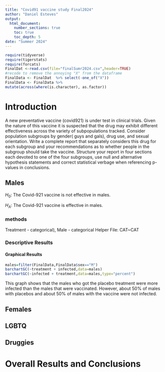 ```yaml
---
title: "Covid91 vaccine study Final2024"
author: "Daniel Esteves"
output: 
  html_document:
    number_sections: true
    toc: true
    toc_depth: 5
date: "Summer 2024" 
---
```


```r
require(tidyverse)
require(tigerstats)
require(forcats)
FinalDat <-read.csv(file="finalSumr2024.csv",header=TRUE)
#recode to remove the annoying "X" from the dataframe
FinalData <- FinalDat  %>% select(-one_of("X"))
FinalData <- FinalData %>%
mutate(across(where(is.character), as.factor))
```

# Introduction

A new  preventative vaccine (covid921) is under test in clinical trials. Given the nature of this vaccine it is suspected that the drug may exhibit different effectiveness across the variety of subpopulations tracked. Consider population subgroups by gender( guys and gals), drug use, and sexual orientation. Write a complete report that separately considers this drug for each subgroup and your recommendations as to whether people in the subgroup should take the vaccine. Structure your report in four sections each devoted to one of the four subgroups, use null and alternative hypothesis statements and correct statistical verbage when referencing p-values in conclusions.

## Males

$H_0$: The Covid-921 vaccine is not effective in males.

$H_A$: The Covid-921 vaccine is effective in males.

### methods

Treatment - categorical), Male - categorical
Helper File: CAT~CAT

### Descriptive Results

#### Graphical Results


```r
males=filter(FinalData,FinalData$sex=="M")
barchartGC(~treatment + infected,data=males)
barchartGC(~infected + treatment,data=males,type="percent")

```

This graph shows that the males who got the placebo treatment were more infected than the males that were vaccinated. However, about 50% of males with placebos and about 50% of males with the vaccine were not infected.  

## Females


## LGBTQ



## Druggies


# Overall Results and Conclusions